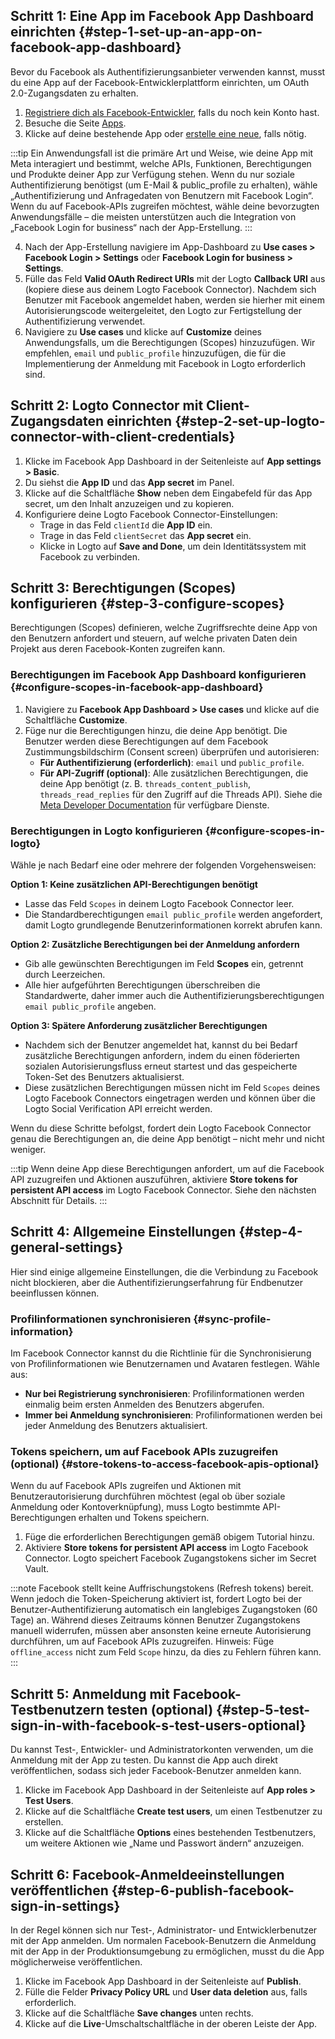 ## Schritt 1: Eine App im Facebook App Dashboard einrichten \{#step-1-set-up-an-app-on-facebook-app-dashboard}

Bevor du Facebook als Authentifizierungsanbieter verwenden kannst, musst du eine App auf der Facebook-Entwicklerplattform einrichten, um OAuth 2.0-Zugangsdaten zu erhalten.

1. [Registriere dich als Facebook-Entwickler](https://developers.facebook.com/docs/development/register/), falls du noch kein Konto hast.
2. Besuche die Seite [Apps](https://developers.facebook.com/apps).
3. Klicke auf deine bestehende App oder [erstelle eine neue](https://developers.facebook.com/docs/development/create-an-app), falls nötig.

:::tip
Ein Anwendungsfall ist die primäre Art und Weise, wie deine App mit Meta interagiert und bestimmt, welche APIs, Funktionen, Berechtigungen und Produkte deiner App zur Verfügung stehen. Wenn du nur soziale Authentifizierung benötigst (um E-Mail & public_profile zu erhalten), wähle „Authentifizierung und Anfragedaten von Benutzern mit Facebook Login“. Wenn du auf Facebook-APIs zugreifen möchtest, wähle deine bevorzugten Anwendungsfälle – die meisten unterstützen auch die Integration von „Facebook Login for business“ nach der App-Erstellung.
:::

4. Nach der App-Erstellung navigiere im App-Dashboard zu **Use cases > Facebook Login > Settings** oder **Facebook Login for business > Settings**.
5. Fülle das Feld **Valid OAuth Redirect URIs** mit der Logto **Callback URI** aus (kopiere diese aus deinem Logto Facebook Connector). Nachdem sich Benutzer mit Facebook angemeldet haben, werden sie hierher mit einem Autorisierungscode weitergeleitet, den Logto zur Fertigstellung der Authentifizierung verwendet.
6. Navigiere zu **Use cases** und klicke auf **Customize** deines Anwendungsfalls, um die Berechtigungen (Scopes) hinzuzufügen. Wir empfehlen, `email` und `public_profile` hinzuzufügen, die für die Implementierung der Anmeldung mit Facebook in Logto erforderlich sind.

## Schritt 2: Logto Connector mit Client-Zugangsdaten einrichten \{#step-2-set-up-logto-connector-with-client-credentials}

1. Klicke im Facebook App Dashboard in der Seitenleiste auf **App settings > Basic**.
2. Du siehst die **App ID** und das **App secret** im Panel.
3. Klicke auf die Schaltfläche **Show** neben dem Eingabefeld für das App secret, um den Inhalt anzuzeigen und zu kopieren.
4. Konfiguriere deine Logto Facebook Connector-Einstellungen:
   - Trage in das Feld `clientId` die **App ID** ein.
   - Trage in das Feld `clientSecret` das **App secret** ein.
   - Klicke in Logto auf **Save and Done**, um dein Identitätssystem mit Facebook zu verbinden.

## Schritt 3: Berechtigungen (Scopes) konfigurieren \{#step-3-configure-scopes}

Berechtigungen (Scopes) definieren, welche Zugriffsrechte deine App von den Benutzern anfordert und steuern, auf welche privaten Daten dein Projekt aus deren Facebook-Konten zugreifen kann.

### Berechtigungen im Facebook App Dashboard konfigurieren \{#configure-scopes-in-facebook-app-dashboard}

1. Navigiere zu **Facebook App Dashboard > Use cases** und klicke auf die Schaltfläche **Customize**.
2. Füge nur die Berechtigungen hinzu, die deine App benötigt. Die Benutzer werden diese Berechtigungen auf dem Facebook Zustimmungsbildschirm (Consent screen) überprüfen und autorisieren:
   - **Für Authentifizierung (erforderlich)**: `email` und `public_profile`.
   - **Für API-Zugriff (optional)**: Alle zusätzlichen Berechtigungen, die deine App benötigt (z. B. `threads_content_publish`, `threads_read_replies` für den Zugriff auf die Threads API). Siehe die [Meta Developer Documentation](https://developers.facebook.com/docs/) für verfügbare Dienste.

### Berechtigungen in Logto konfigurieren \{#configure-scopes-in-logto}

Wähle je nach Bedarf eine oder mehrere der folgenden Vorgehensweisen:

**Option 1: Keine zusätzlichen API-Berechtigungen benötigt**

- Lasse das Feld `Scopes` in deinem Logto Facebook Connector leer.
- Die Standardberechtigungen `email public_profile` werden angefordert, damit Logto grundlegende Benutzerinformationen korrekt abrufen kann.

**Option 2: Zusätzliche Berechtigungen bei der Anmeldung anfordern**

- Gib alle gewünschten Berechtigungen im Feld **Scopes** ein, getrennt durch Leerzeichen.
- Alle hier aufgeführten Berechtigungen überschreiben die Standardwerte, daher immer auch die Authentifizierungsberechtigungen `email public_profile` angeben.

**Option 3: Spätere Anforderung zusätzlicher Berechtigungen**

- Nachdem sich der Benutzer angemeldet hat, kannst du bei Bedarf zusätzliche Berechtigungen anfordern, indem du einen föderierten sozialen Autorisierungsfluss erneut startest und das gespeicherte Token-Set des Benutzers aktualisierst.
- Diese zusätzlichen Berechtigungen müssen nicht im Feld `Scopes` deines Logto Facebook Connectors eingetragen werden und können über die Logto Social Verification API erreicht werden.

Wenn du diese Schritte befolgst, fordert dein Logto Facebook Connector genau die Berechtigungen an, die deine App benötigt – nicht mehr und nicht weniger.

:::tip
Wenn deine App diese Berechtigungen anfordert, um auf die Facebook API zuzugreifen und Aktionen auszuführen, aktiviere **Store tokens for persistent API access** im Logto Facebook Connector. Siehe den nächsten Abschnitt für Details.
:::

## Schritt 4: Allgemeine Einstellungen \{#step-4-general-settings}

Hier sind einige allgemeine Einstellungen, die die Verbindung zu Facebook nicht blockieren, aber die Authentifizierungserfahrung für Endbenutzer beeinflussen können.

### Profilinformationen synchronisieren \{#sync-profile-information}

Im Facebook Connector kannst du die Richtlinie für die Synchronisierung von Profilinformationen wie Benutzernamen und Avataren festlegen. Wähle aus:

- **Nur bei Registrierung synchronisieren**: Profilinformationen werden einmalig beim ersten Anmelden des Benutzers abgerufen.
- **Immer bei Anmeldung synchronisieren**: Profilinformationen werden bei jeder Anmeldung des Benutzers aktualisiert.

### Tokens speichern, um auf Facebook APIs zuzugreifen (optional) \{#store-tokens-to-access-facebook-apis-optional}

Wenn du auf Facebook APIs zugreifen und Aktionen mit Benutzerautorisierung durchführen möchtest (egal ob über soziale Anmeldung oder Kontoverknüpfung), muss Logto bestimmte API-Berechtigungen erhalten und Tokens speichern.

1. Füge die erforderlichen Berechtigungen gemäß obigem Tutorial hinzu.
2. Aktiviere **Store tokens for persistent API access** im Logto Facebook Connector. Logto speichert Facebook Zugangstokens sicher im Secret Vault.

:::note
Facebook stellt keine Auffrischungstokens (Refresh tokens) bereit. Wenn jedoch die Token-Speicherung aktiviert ist, fordert Logto bei der Benutzer-Authentifizierung automatisch ein langlebiges Zugangstoken (60 Tage) an. Während dieses Zeitraums können Benutzer Zugangstokens manuell widerrufen, müssen aber ansonsten keine erneute Autorisierung durchführen, um auf Facebook APIs zuzugreifen. Hinweis: Füge `offline_access` nicht zum Feld `Scope` hinzu, da dies zu Fehlern führen kann.
:::

## Schritt 5: Anmeldung mit Facebook-Testbenutzern testen (optional) \{#step-5-test-sign-in-with-facebook-s-test-users-optional}

Du kannst Test-, Entwickler- und Administratorkonten verwenden, um die Anmeldung mit der App zu testen. Du kannst die App auch direkt veröffentlichen, sodass sich jeder Facebook-Benutzer anmelden kann.

1. Klicke im Facebook App Dashboard in der Seitenleiste auf **App roles > Test Users**.
2. Klicke auf die Schaltfläche **Create test users**, um einen Testbenutzer zu erstellen.
3. Klicke auf die Schaltfläche **Options** eines bestehenden Testbenutzers, um weitere Aktionen wie „Name und Passwort ändern“ anzuzeigen.

## Schritt 6: Facebook-Anmeldeeinstellungen veröffentlichen \{#step-6-publish-facebook-sign-in-settings}

In der Regel können sich nur Test-, Administrator- und Entwicklerbenutzer mit der App anmelden. Um normalen Facebook-Benutzern die Anmeldung mit der App in der Produktionsumgebung zu ermöglichen, musst du die App möglicherweise veröffentlichen.

1. Klicke im Facebook App Dashboard in der Seitenleiste auf **Publish**.
2. Fülle die Felder **Privacy Policy URL** und **User data deletion** aus, falls erforderlich.
3. Klicke auf die Schaltfläche **Save changes** unten rechts.
4. Klicke auf die **Live**-Umschaltschaltfläche in der oberen Leiste der App.
